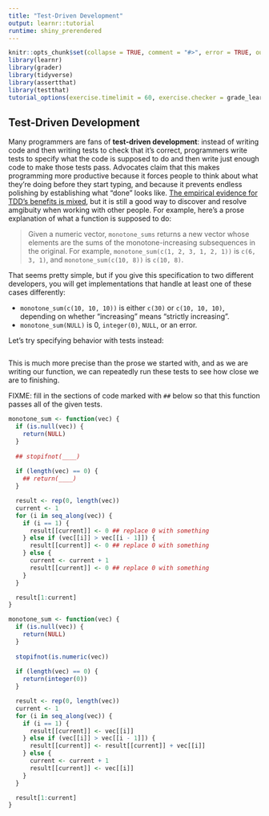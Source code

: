```yaml
---
title: "Test-Driven Development"
output: learnr::tutorial
runtime: shiny_prerendered
---
```


```r
knitr::opts_chunk$set(collapse = TRUE, comment = "#>", error = TRUE, out.width = "100%")
library(learnr)
library(grader)
library(tidyverse)
library(assertthat)
library(testthat)
tutorial_options(exercise.timelimit = 60, exercise.checker = grade_learnr)
```

## Test-Driven Development

Many programmers are fans of **test-driven development**: instead of writing code and then writing tests to check that it's correct, programmers write tests to specify what the code is supposed to do and then write just enough code to make those tests pass. Advocates claim that this makes programming more productive because it forces people to think about what they're doing before they start typing, and because it prevents endless polishing by establishing what "done" looks like. [The empirical evidence for TDD's benefits is mixed](https://doi.org/10.1145/2961111.2962592), but it is still a good way to discover and resolve amgibuity when working with other people. For example, here's a prose explanation of what a function is supposed to do:

> Given a numeric vector, `monotone_sums` returns a new vector whose elements are the sums of the monotone-increasing subsequences in the original. For example, `monotone_sum(c(1, 2, 3, 1, 2, 1))` is `c(6, 3, 1)`, and `monotone_sum(c(10, 8))` is `c(10, 8)`.

That seems pretty simple, but if you give this specification to two different developers, you will get implementations that handle at least one of these cases differently:

-   `monotone_sum(c(10, 10, 10))` is either `c(30)` or `c(10, 10, 10)`, depending on whether "increasing" means "strictly increasing".
-   `monotone_sum(NULL)` is 0, `integer(0)`, `NULL`, or an error.

Let's try specifying behavior with tests instead:

```r
```

This is much more precise than the prose we started with, and as we are writing our function, we can repeatedly run these tests to see how close we are to finishing.

FIXME: fill in the sections of code marked with `##` below so that this function passes all of the given tests.

```r
monotone_sum <- function(vec) {
  if (is.null(vec)) {
    return(NULL)
  }
  
  ## stopifnot(____)
  
  if (length(vec) == 0) {
    ## return(____)
  }

  result <- rep(0, length(vec))
  current <- 1
  for (i in seq_along(vec)) {
    if (i == 1) {
      result[[current]] <- 0 ## replace 0 with something
    } else if (vec[[i]] > vec[[i - 1]]) {
      result[[current]] <- 0 ## replace 0 with something
    } else {
      current <- current + 1
      result[[current]] <- 0 ## replace 0 with something
    }
  }

  result[1:current]
}
```

```r
monotone_sum <- function(vec) {
  if (is.null(vec)) {
    return(NULL)
  }
  
  stopifnot(is.numeric(vec))
  
  if (length(vec) == 0) {
    return(integer(0))
  }

  result <- rep(0, length(vec))
  current <- 1
  for (i in seq_along(vec)) {
    if (i == 1) {
      result[[current]] <- vec[[i]]
    } else if (vec[[i]] > vec[[i - 1]]) {
      result[[current]] <- result[[current]] + vec[[i]]
    } else {
      current <- current + 1
      result[[current]] <- vec[[i]]
    }
  }

  result[1:current]
}
```

```r
```
